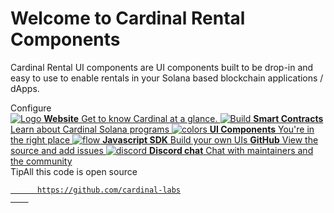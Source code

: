
<Meta title="Components/Introduction" />

<style>{`
  html {
    --hue: 0;
    --text-color-normal: hsl(var(--hue), 0%, 17%);
  }

  html[data-theme='dark'] {
    --hue: 0;
    --text-color-normal: hsl(var(--hue), 0%, 62%);
  }

  .subheading {
    --mediumdark: '#999999';
    font-weight: 900;
    font-size: 13px;
    color: #999;
    letter-spacing: 6px;
    line-height: 24px;
    text-transform: uppercase;
    margin-bottom: 12px;
    margin-top: 40px;
  }

  .link-list {
    display: grid;
    grid-template-columns: 1fr;
    grid-template-rows: 1fr 1fr;
    row-gap: 10px;
  }

  @media (min-width: 620px) {
    .link-list {
      row-gap: 20px;
      column-gap: 20px;
      grid-template-columns: 1fr 1fr;
    }
  }

  @media all and (-ms-high-contrast:none) {
  .link-list {
      display: -ms-grid;
      -ms-grid-columns: 1fr 1fr;
      -ms-grid-rows: 1fr 1fr;
    }
  }

  .link-item {
    display: block;
    padding: 20px 30px 20px 15px;
    border: 1px solid #00000010;
    border-radius: 5px;
    transition: background 150ms ease-out, border 150ms ease-out, transform 150ms ease-out;
    color: var(--text-color-normal);
    display: flex;
    align-items: flex-start;
  }

  .link-item:hover {
    border-color: #1EA7FD50;
    transform: translate3d(0, -3px, 0);
    box-shadow: rgba(0, 0, 0, 0.08) 0 3px 10px 0;
  }

  .link-item:active {
    border-color: #1EA7FD;
    transform: translate3d(0, 0, 0);
  }

  .link-item strong {
    font-weight: 700;
    display: block;
    margin-bottom: 2px;
  }
  
  .link-item img, svg {
    height: 40px;
    width: 40px;
    margin-right: 15px;
    flex: none;
  }

  .link-item span {
    font-size: 14px;
    line-height: 20px;
  }

  .tip {
    display: inline-block;
    border-radius: 1em;
    font-size: 11px;
    line-height: 12px;
    font-weight: 700;
    background: #E7FDD8;
    color: #66BF3C;
    padding: 4px 12px;
    margin-right: 10px;
    vertical-align: top;
  }

  .tip-wrapper {
    font-size: 13px;
    line-height: 20px;
    margin-top: 40px;
    margin-bottom: 40px;
    color: var(--text-color-normal);
  }

  .tip-wrapper code {
    font-size: 12px;
    display: inline-block;
  }

  
`}</style>

# Welcome to Cardinal Rental Components

Cardinal Rental UI components are UI components built to be drop-in and easy to use to enable rentals in your Solana based blockchain applications / dApps.

<div className="subheading">Configure</div>

<div className="link-list">
  <a className="link-item" href="https://cardinal.so" target="_blank">
    <img src={Logo} alt="Logo" />
    <span>
      <strong>Website</strong>
      Get to know Cardinal at a glance.
    </span>
  </a>
  <a
    className="link-item"
    href="https://github.com/cardinal-labs/cardinal-token-manager"
    target="_blank"
  >
    <img src={Solana} alt="Build" />
    <span>
      <strong>Smart Contracts</strong>
      Learn about Cardinal Solana programs
    </span>
  </a>
  <a className="link-item" href="/" target="_blank">
    <img src={Colors} alt="colors" />
    <span>
      <strong>UI Components</strong>
      You're in the right place
    </span>
  </a>
  <a
    className="link-item"
    href="https://cardinal-labs.github.io/cardinal-token-manager/"
    target="_blank"
  >
    <img src={Flow} alt="flow" />
    <span>
      <strong>Javascript SDK</strong>
      Build your own UIs
    </span>
  </a>
  <a
    className="link-item"
    href="https://github.com/cardinal-labs/cardinal-token-manager"
    target="_blank"
  >
    <AiOutlineGithub />
    <span>
      <strong>GitHub</strong>
      View the source and add issues
    </span>
  </a>
  <a className="link-item" href="https://discord.gg/byq6uNTugq" target="_blank">
    <img src={discord} alt="discord" />
    <span>
      <strong>Discord chat</strong>
      Chat with maintainers and the community
    </span>
  </a>
</div>

<div className="tip-wrapper">
  <span className="tip">Tip</span>All this code is open source
  <code>
    <a href="https://github.com/cardinal-labs">
      https://github.com/cardinal-labs
    </a>
  </code>
</div>
